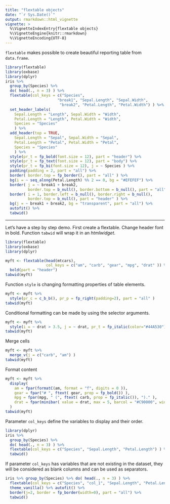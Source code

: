 ```yaml
---
title: "flextable objects"
date: "`r Sys.Date()`"
output: rmarkdown::html_vignette
vignette: >
  %\VignetteIndexEntry{flextable objects}
  %\VignetteEngine{knitr::rmarkdown}
  %\VignetteEncoding{UTF-8}
---
```


`flextable` makes possible to create beautiful reporting table from `data.frame`. 

```r
library(flextable)
library(oxbase)
library(dplyr)
iris %>% 
  group_by(Species) %>% 
  do( head(., n = 3) ) %>% 
  flextable(col_keys = c("Species", 
                       "break1", "Sepal.Length", "Sepal.Width", 
                        "break2", "Petal.Length", "Petal.Width") ) %>% 
  set_header_labels(
    Sepal.Length = "Length", Sepal.Width = "Width",
    Petal.Length = "Length", Petal.Width = "Width",
    Species = "Species"
    ) %>% 
  add_header(top = TRUE, 
    Sepal.Length = "Sepal", Sepal.Width = "Sepal",
    Petal.Length = "Petal", Petal.Width = "Petal",
    Species = "Species"
    ) %>% 
  style(pr_t = fp_bold(font.size = 12), part = "header") %>% 
  style(pr_t = fp_text(font.size = 12), part = "body") %>% 
  style(pr_t = fp_bi(font.size = 12), j = ~ Species ) %>% 
  padding(padding = 2, part = "all") %>% 
  border( border.top = fp_border(), part = "all" ) %>% 
  bg(i = ~ seq_along(Petal.Length) %% 2 == 0, bg = "#EFEFEF") %>% 
  border( j = ~ break1 + break2, 
          border.top = b_null(), border.bottom = b_null(), part = "all" ) %>% 
  border( i = 1, border.left = b_null(), border.right = b_null(), 
          border.top = b_null(), part = "header" ) %>% 
  bg(j = ~ break1 + break2, bg = "transparent", part = "all") %>% 
  autofit() %>% 
  tabwid()
```

---

Let's have a step by step demo. First create a flextable. Change header font in bold. Function `tabwid` will wrap it in an *htmlwidget*.

```r
library(flextable)
library(oxbase)
library(dplyr)

myft <- flextable(head(mtcars), 
                  col_keys = c("am", "carb", "gear", "mpg", "drat" )) %>% 
  bold(part = "header")
tabwid(myft)
```


Function `style` is changing formatting properties of table elements. 

```r
myft <- myft %>% 
  style(pr_c = c_b_b(), pr_p = fp_right(padding=2), part = "all" )
tabwid(myft)
```

Conditional formatting can be made by using the selector arguments.

```r
myft <- myft %>% 
  style(i = ~ drat > 3.5, j = ~ drat, pr_t = fp_italic(color="#44A530") )
tabwid(myft)
```

Merge cells

```r

myft <- myft %>%
  merge_v(j = c("carb", "am") )
tabwid(myft)
```


Format content

```r
myft <- myft %>%
  display(
    am = fpar(formatC(am, format = "f", digits = 0 )),
    gear = fpar("# ", ftext( gear, prop = fp_bold()) ),
    mpg = fpar(mpg, " (", ftext( carb, prop = fp_italic()), ")." ), 
    drat = fpar(minibar( value = drat, max = 5, barcol = "#C90000", width = 1, height = .15) )
  )
tabwid(myft)
```

Parameter `col_keys` define the variables to display and their order. 

```r
library(dplyr)
iris %>% 
  group_by(Species) %>% 
  do( head(., n = 3) ) %>% 
  flextable(col_keys = c("Species", "Sepal.Length", "Petal.Length") ) %>%
  tabwid()

```

If parameter `col_keys` has variables that are not existing in the dataset, they will be considered as blank columns and can be used as separators.

```r
iris %>% group_by(Species) %>% do( head(., n = 3) ) %>%
  flextable(col_keys = c("Species", "col_1", "Sepal.Length", "Petal.Length") ) %>%
  theme_vanilla() %>% autofit() %>% 
  border(j=2, border = fp_border(width=0), part = "all") %>% 
  tabwid()

```


